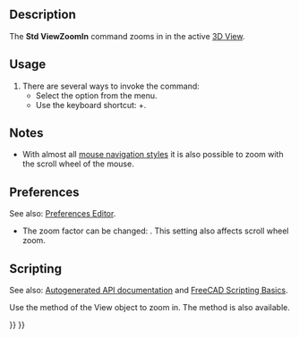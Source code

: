 <languages/>

{{Docnav
|[[Std_ViewIvIssueCamPos|ViewIvIssueCamPos]]
|[[Std_ViewZoomOut|ViewZoomOut]]
|[[Std_View_Menu|Std View Menu]]
|IconL=Std_ViewIvIssueCamPos.svg
|IconR=Std_ViewZoomOut.svg
|IconC=Freecad.svg
}}

{{GuiCommand
|Name=Std ViewZoomIn
|MenuLocation=View → Zoom → Zoom In
|Workbenches=All
|Shortcut={{KEY|Ctrl}}+{{KEY|+}}
|SeeAlso=[[Std_ViewZoomOut|Std ViewZoomOut]], [[Std_ViewBoxZoom|Std ViewBoxZoom]]
}}

==Description== 

The '''Std ViewZoomIn''' command zooms in in the active [[3D_View|3D View]].

==Usage==

# There are several ways to invoke the command:
#* Select the {{MenuCommand|View → Zoom → [[Image:Std_ViewZoomIn.svg|16px]] Zoom In}} option from the menu.
#* Use the keyboard shortcut: {{KEY|Ctrl}}+{{KEY|+}}.

==Notes==

* With almost all [[Mouse_navigation|mouse navigation styles]] it is also possible to zoom with the scroll wheel of the mouse.

==Preferences==

See also: [[Preferences_Editor|Preferences Editor]].

* The zoom factor can be changed: {{MenuCommand|Edit → Preferences → Display → Navigation → Zoom step}}. This setting also affects scroll wheel zoom.

==Scripting==

See also: [https://freecad.github.io/SourceDoc/ Autogenerated API documentation] and [[FreeCAD_Scripting_Basics|FreeCAD Scripting Basics]].

Use the {{incode|zoomIn}} method of the View object to zoom in. The {{incode|zoomOut}} method is also available.

{{Code|code=
import FreeCADGui

view = FreeCADGui.ActiveDocument.ActiveView
view.zoomIn()
}}


{{Docnav
|[[Std_ViewIvIssueCamPos|ViewIvIssueCamPos]]
|[[Std_ViewZoomOut|ViewZoomOut]]
|[[Std_View_Menu|Std View Menu]]
|IconL=Std_ViewIvIssueCamPos.svg
|IconR=Std_ViewZoomOut.svg
|IconC=Freecad.svg
}}

{{Std_Base_navi{{#translation:}}}}
{{Userdocnavi{{#translation:}}}}